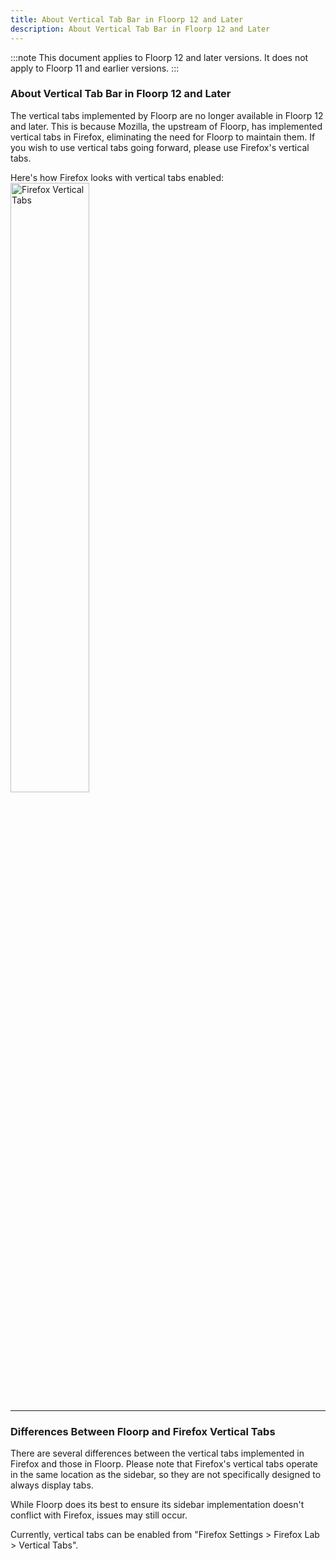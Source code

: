 ```yaml
---
title: About Vertical Tab Bar in Floorp 12 and Later
description: About Vertical Tab Bar in Floorp 12 and Later
---
```




:::note
This document applies to Floorp 12 and later versions. It does not apply to Floorp 11 and earlier versions.
:::

### About Vertical Tab Bar in Floorp 12 and Later

The vertical tabs implemented by Floorp are no longer available in Floorp 12 and later.
This is because Mozilla, the upstream of Floorp, has implemented vertical tabs in Firefox, eliminating the need for Floorp to maintain them.
If you wish to use vertical tabs going forward, please use Firefox's vertical tabs.

Here's how Firefox looks with vertical tabs enabled:
<img src={VerticalTab} width="50%" alt="Firefox Vertical Tabs"/>

<hr />

### Differences Between Floorp and Firefox Vertical Tabs

There are several differences between the vertical tabs implemented in Firefox and those in Floorp.
Please note that Firefox's vertical tabs operate in the same location as the sidebar, so they are not specifically designed to always display tabs.

While Floorp does its best to ensure its sidebar implementation doesn't conflict with Firefox, issues may still occur.

Currently, vertical tabs can be enabled from "Firefox Settings > Firefox Lab > Vertical Tabs".

<Support />
